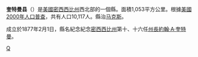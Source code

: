 {{noteTA
|T=zh-hans:奎特曼县 (密西西比州);zh-hk:奎特曼縣 (密西西比州);zh-tw:奎特曼郡 (密西西比州);
|1=zh-hans:县;zh-hk:縣;zh-tw:郡;
}}

{{Otheruses|奎特曼縣|subject=美國密西西比州的一個縣|other=同名的縣}}
<!--[[File:Map_of_Mississippi_highlighting_Quitman_County.svg|175px]]-->
{{Infobox U.S. County|
 county  = 奎特曼縣 |
 state = 密西西比州 |
 en county  = Quitman County |
 en state = Mississippi |
 seal =  |
 map = Map of Mississippi highlighting Quitman County.svg |
 map size = 150 |
 founded = 1877年 |
 seat = [[马克斯_(密西西比州)|马克斯]] | 
 largest city wl =  | 
 city type = Town |
 area = 1,053 [[km²|km²]] (406 [[square_mile|mi²]]) |
 area land = 1,049 km² (405 mi²) |
 area water = 4 km² (2 mi²) |
 area percentage = 0.41% |
 census yr = 2000|
 pop = 10,117 |
 density = 10 |
 web =  |
|}}
'''奎特曼县'''（{{lang-en|Quitman County}}）是[[美國|美國]][[密西西比州|密西西比州]]西北部的一個縣。面積1,053平方公里。根據[[美國2000年人口普查|美國2000年人口普查]]，共有人口10,117人。縣治[[马克斯_(密西西比州)|马克斯]]。

成立於1877年2月1日，縣名紀念紀念[[密西西比州|密西西比州]]第十、十六任[[密西西比州州長|州長]][[約翰·A·奎特曼|約翰·A·奎特曼]]。

[[Category:密西西比州行政區劃|Q]]